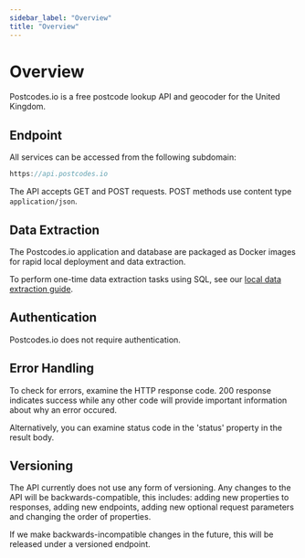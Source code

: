 ```yaml
---
sidebar_label: "Overview"
title: "Overview"
---
```


# Overview

Postcodes.io is a free postcode lookup API and geocoder for the United Kingdom.

## Endpoint

All services can be accessed from the following subdomain:

```javascript
https://api.postcodes.io
```

The API accepts GET and POST requests. POST methods use content type `application/json`.

## Data Extraction

The Postcodes.io application and database are packaged as Docker images for rapid local deployment and data extraction.

To perform one-time data extraction tasks using SQL, see our [local data extraction guide](https://ideal-postcodes.co.uk/guides/postcodes-io-database).

## Authentication

Postcodes.io does not require authentication.

## Error Handling

To check for errors, examine the HTTP response code. 200 response indicates success while any other code will provide important information about why an error occured.

Alternatively, you can examine status code in the 'status' property in the result body.

## Versioning

The API currently does not use any form of versioning. Any changes to the API will be backwards-compatible, this includes: adding new properties to responses, adding new endpoints, adding new optional request parameters and changing the order of properties.

If we make backwards-incompatible changes in the future, this will be released under a versioned endpoint.
